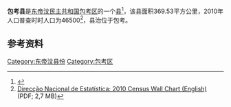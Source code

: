 '''包考县'''是[[东帝汶民主共和国|东帝汶民主共和国]][[包考区|包考区]]的一个[[县_(东帝汶)|县]]<ref>{{Cite web |url=http://statoids.com/ytl.html |title=存档副本 |accessdate=2015-09-17 |archive-date=2015-09-24 |archive-url=https://web.archive.org/web/20150924122734/http://www.statoids.com/ytl.html |dead-url=no }}</ref>，该县面积369.53平方公里，2010年人口普查时时人口为46500<ref name="Wall">[http://dne.mof.gov.tl/published/2010%20and%202011%20Publications/Wall%20Chart%20English/Wall%20Chart%20English%209%20June%202011.pdf Direcção Nacional de Estatística: 2010 Census Wall Chart (English)] {{Wayback|url=http://dne.mof.gov.tl/published/2010%20and%202011%20Publications/Wall%20Chart%20English/Wall%20Chart%20English%209%20June%202011.pdf |date=20110812113436 }} (PDF; 2,7 MB)</ref>，县治位于包考。

==参考资料==
{{reflist}}

[[Category:东帝汶县份|Category:东帝汶县份]]
[[Category:包考区|Category:包考区]]


{{EastTimor-geo-stub}}